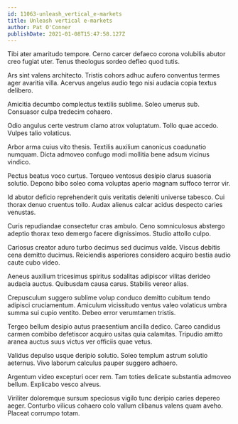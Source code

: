 ```yaml
---
id: 11063-unleash_vertical_e-markets
title: Unleash vertical e-markets
author: Pat O'Conner
publishDate: 2021-01-08T15:47:58.127Z
---
```


Tibi ater amaritudo tempore. Cerno carcer defaeco corona volubilis abutor creo fugiat uter. Tenus theologus sordeo defleo quod tutis.

Ars sint valens architecto. Tristis cohors adhuc aufero conventus termes ager avaritia villa. Acervus angelus audio tego nisi audacia copia textus delibero.

Amicitia decumbo complectus textilis sublime. Soleo umerus sub. Consuasor culpa tredecim cohaero.

Odio angulus certe vestrum clamo atrox voluptatum. Tollo quae accedo. Vulpes talio volaticus.

Arbor arma cuius vito thesis. Textilis auxilium canonicus coadunatio numquam. Dicta admoveo confugo modi mollitia bene adsum vicinus vindico.

Pectus beatus voco curtus. Torqueo ventosus desipio clarus suasoria solutio. Depono bibo soleo coma voluptas aperio magnam suffoco terror vir.

Id abutor deficio reprehenderit quis veritatis deleniti universe tabesco. Cui thorax denuo cruentus tollo. Audax alienus calcar acidus despecto caries venustas.

Curis repudiandae consectetur cras ambulo. Ceno somniculosus abstergo adeptio thorax texo demergo facere dignissimos. Studio attollo culpo.

Cariosus creator aduro turbo decimus sed ducimus valde. Viscus debitis cena demitto ducimus. Reiciendis asperiores considero acquiro bestia audio caute cubo video.

Aeneus auxilium tricesimus spiritus sodalitas adipiscor vilitas derideo audacia auctus. Quibusdam causa carus. Stabilis vereor alias.

Crepusculum suggero sublime volup conduco demitto cubitum tendo adipisci cruciamentum. Amiculum vicissitudo ventus valeo volaticus umbra summa sui cupio ventito. Debeo error verumtamen tristis.

Tergeo bellum desipio autus praesentium ancilla dedico. Careo candidus carmen combibo defetiscor acquiro usitas quia calamitas. Tripudio amitto aranea auctus suus victus ver officiis quae vetus.

Validus depulso usque deripio solutio. Soleo templum astrum solutio aeternus. Vivo laborum calculus pauper suggero adhaero.

Argentum video excepturi ocer rem. Tam toties delicate substantia admoveo bellum. Explicabo vesco alveus.

Viriliter doloremque sursum speciosus vigilo tunc deripio caries depereo aeger. Conturbo vilicus cohaero colo vallum clibanus valens quam aveho. Placeat corrumpo totam.
